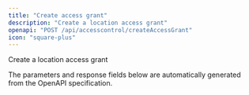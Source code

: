 ```yaml
---
title: "Create access grant"
description: "Create a location access grant"
openapi: "POST /api/accesscontrol/createAccessGrant"
icon: "square-plus"
---
```


Create a location access grant

<Note>
The parameters and response fields below are automatically generated from the OpenAPI specification.
</Note>
